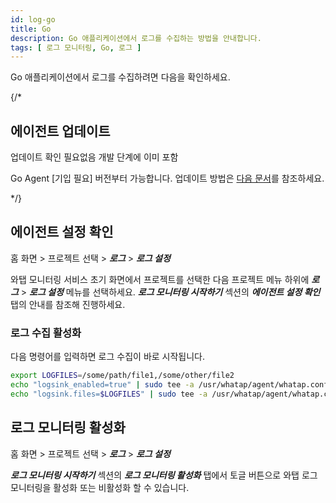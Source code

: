 ```yaml
---
id: log-go
title: Go
description: Go 애플리케이션에서 로그를 수집하는 방법을 안내합니다. 
tags: [ 로그 모니터링, Go, 로그 ]
---
```


Go 애플리케이션에서 로그를 수집하려면 다음을 확인하세요.

{/* 

## 에이전트 업데이트

업데이트 확인 필요없음 개발 단계에 이미 포함

Go Agent [기입 필요] 버전부터 가능합니다. 업데이트 방법은 [다음 문서](/)를 참조하세요. 

*/}

## 에이전트 설정 확인

홈 화면 > 프로젝트 선택 > ***로그*** > ***로그 설정***

와탭 모니터링 서비스 초기 화면에서 프로젝트를 선택한 다음 프로젝트 메뉴 하위에 ***로그*** > ***로그 설정*** 메뉴를 선택하세요. ***로그 모니터링 시작하기*** 섹션의 ***에이전트 설정 확인*** 탭의 안내를 참조해 진행하세요.

### 로그 수집 활성화

다음 명령어를 입력하면 로그 수집이 바로 시작됩니다.

```bash
export LOGFILES=/some/path/file1,/some/other/file2
echo "logsink_enabled=true" | sudo tee -a /usr/whatap/agent/whatap.conf
echo "logsink.files=$LOGFILES" | sudo tee -a /usr/whatap/agent/whatap.conf
```

## 로그 모니터링 활성화

홈 화면 > 프로젝트 선택 > ***로그*** > ***로그 설정*** 

***로그 모니터링 시작하기*** 섹션의 ***로그 모니터링 활성화*** 탭에서 토글 버튼으로 와탭 로그 모니터링을 활성화 또는 비활성화 할 수 있습니다.


<Logjavastart />


<Logactivenote />